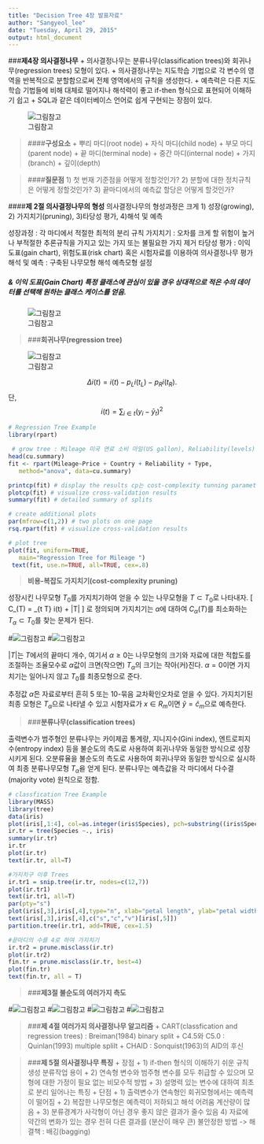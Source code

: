 ```yaml
---
title: "Decision Tree 4장 발표자료"
author: "Sangyeol_lee"
date: "Tuesday, April 29, 2015"
output: html_document
---
```


###**제4장 의사결정나무** 
 + 의사결정나무는 분류나무(classification trees)와 회귀나무(regression trees) 모형이 있다.
 + 의사결정나무는 지도학습 기법으로 각 변수의 영역을 반복적으로 분할함으로써 전체 영역에서의 규칙을 생성한다.
 + 예측력은 다른 지도학습 기법들에 비해 대체로 떨어지나 해석력이 좋고 if-then 형식으로 표현되어 이해하기 쉽고
 + SQL과 같은 데이터베이스 언어로 쉽게 구현되는 장점이 있다.

![그림참고](http://dms.irb.hr/tutorial/images/dtree_image.gif)

> ####**구성요소**
 + 뿌리 마디(root node)
 + 자식 마디(child node)
 + 부모 마디(parent node)
 + 끝 마디(terminal node)
 + 중간 마디(internal node)
 + 가지(branch)
 + 깊이(depth)

> ####**질문점**
 1) 첫 번재 기준점을 어떻게 정할것인가?
 2) 분할에 대한 정치규칙은 어떻게 정할것인가?
 3) 끝마디에서의 예측값 할당은 어떻게 할것인가? 

####**제 2절 의사결정나무의 형성**
  의사결정나무의 형성과정은 크게 1) 성장(growing), 2) 가지치기(pruning), 3)타당성 평가, 4)해석 및 예측
  
  성장과정 : 각 마디에서 적절한 최적의 분리 규칙 
  가지치기 : 오차를 크게 할 위험이 높거나 부적절한 추론규칙을 가지고 있는 가지 또는 불필요한 가지 제거
  타당성 평가 : 이익도표(gain chart), 위험도표(risk chart) 혹은 시험자료를 이용하여 의사결정나무 평가
  해석 및 예측 : 구축된 나무모형 해석 예측모형 설정

##### & 이익 도표(Gain Chart) 특정 클래스에 관심이 있을 경우 상대적으로 적은 수의 데이터를 선택해 원하는 클래스 케이스를 얻음.
![그림참고](http://www.saedsayad.com/images/Chart_Gain_3.png)


>###**회귀나무(regression tree)**

![그림참고](http://f.hypotheses.org/wp-content/blogs.dir/253/files/2013/01/arbre-gini-x1-x2-encore.png)

$$
  \Delta i(t) = i(t) - p_L i(t_L) - p_R i(t_R). 
$$
단, $$i(t)=\sum_{i \in t}(y_i - \bar y_t)^2$$  

```r
# Regression Tree Example
library(rpart)

 # grow tree : Mileage 미국 연료 소비 마일(US gallon), Reliability(levels), Type(a factor with levels Compact Large Medium Small Sporty Van)
head(cu.summary)
fit <- rpart(Mileage~Price + Country + Reliability + Type, 
   method="anova", data=cu.summary)

printcp(fit) # display the results cp는 cost-complexity tunning parameter, xerror는 cross-validation error
plotcp(fit) # visualize cross-validation results 
summary(fit) # detailed summary of splits

# create additional plots 
par(mfrow=c(1,2)) # two plots on one page 
rsq.rpart(fit) # visualize cross-validation results   

# plot tree 
plot(fit, uniform=TRUE, 
   main="Regression Tree for Mileage ")
 text(fit, use.n=TRUE, all=TRUE, cex=.8)

```

> **비용-복잡도 가지치기(cost-complexity pruning)**

성장시킨 나무모형  $T_0$를 가지치기하여 얻을  수 있는 나무모형을 $T \subset T_0$로 나타내자. 
\[ C_\alpha(T) = \sum_{t \in \tilde T} i(t) + \alpha |T| \]
로 정의되며 가지치기는 $\alpha$에 대하여  $C_\alpha(T)$를 최소화하는 $T_\alpha \subset T_0$를 찾는 문제가 된다.

#![그림참고](http://www.ucl.ac.uk/~ucfbpve/papers/VermeeschGCA2006/W3441-rev33x.png)
#![그림참고](http://www.ucl.ac.uk/~ucfbpve/papers/VermeeschGCA2006/W3441-rev34x.png)

$|T|$는 $T$에서의 끝마디 개수, 
여기서 $\alpha \geq 0$는 나무모형의 크기와 자료에 대한 적합도를 조절하는 조율모수로 $\alpha$값이 크면(작으면) $T_\alpha$의 크기는 작아(커)진다.
$\alpha=0$이면 가지치기는 일어나지 않고 $T_0$를 최종모형으로 준다.

추정값 $\hat{\alpha}$은 자료로부터 흔히 5 또는 10-묶음 교차확인오차로 얻을  수 있다. 가지치기된 최종 모형은 $T_{\hat{\alpha}}$으로 나타낼  수 있고
시험자료가 ${x}\in R_m$이면 $\hat{y}=\hat{c}_m$으로 예측한다.

>###**분류나무(classification trees)**

출력변수가 범주형인 분류나무는 카이제곱 통계량, 지니지수(Gini index), 엔트로피지수(entropy index) 등을 불순도의 측도로 사용하여 회귀나무와 동일한 방식으로 성장시키게 된다. 오분류율을 불순도의 측도로 사용하여 회귀나무와 동일한 방식으로 실시하여 최종 분류나무모형 $T_{\hat{\alpha}}$을 얻게 된다. 분류나무는 예측값을 각 마디에서 다수결(majority vote) 원칙으로 정함.

```r
# classfication Tree Example
library(MASS)
library(tree)
data(iris)
plot(iris[,1:4], col=as.integer(iris$Species), pch=substring((iris$Species),1,1))
ir.tr = tree(Species ~., iris)
summary(ir.tr)
ir.tr
plot(ir.tr)
text(ir.tr, all=T)

#가지치구 이후 Trees
ir.tr1 = snip.tree(ir.tr, nodes=c(12,7))
plot(ir.tr1)
text(ir.tr1, all=T)
par(pty="s")
plot(iris[,3],iris[,4],type="n", xlab="petal length", ylab="petal width")
text(iris[,3],iris[,4],c("s","c","v")[iris[,5]])
partition.tree(ir.tr1, add=TRUE, cex=1.5)

#끝마디의 수를 4로 하여 가지치기
ir.tr2 = prune.misclass(ir.tr)
plot(ir.tr2)
fin.tr = prune.misclass(ir.tr, best=4)
plot(fin.tr)
text(fin.tr, all = T)

```

>###**제3절 불순도의 여러가지 측도**

#![그림참고](http://images.se2.naver.com/smedit/2012/9/17/h774yvrrdkixqd.jpg)
#![그림참고](http://academic.uprm.edu/wrolke/esma6665/graphs/disc15.png)
#![그림참고](http://academic.uprm.edu/wrolke/esma6665/graphs/disc16.png)
#![그림참고](https://www.projectrhea.org/rhea/images/5/52/Impurity_Old_Kiwi.jpg)

>###**제 4절 여러가지 의사결정나무 알고리즘**
  + CART(classfication and regression trees) : Breiman(1984) binary split
  + C4.5와 C5.0 : Quinlan(1993) multiple splilt
  + CHAID : Sonquist(1963)의 AID의 후신

>###**제 5절 의사결정나무 특징**
  + 장점
     + 1) if-then 형식의 이해하기 쉬운 규칙 생성 분류작업 용이
     + 2) 연속형 변수와 범주형 변수를 모두 취급할 수 있으며 모형에 대한 가정이 필요 없는 비모수적 방법
     + 3) 설명력 있는 변수에 대하여 최초로 분리 일어나는 특징 
  + 단점
     + 1) 출력변수가 연속형인 회귀모형에서는 예측력이 떨어짐
     + 2) 복잡한 나무모형은 예측력이 저하되고 해석 어려움 계산량이 많음
     + 3) 분류경계가 사각형이 아닌 경우 좋지 않은 결과가 줄수 있음
           4) 자료에 약간의 변화가 있는 경우 전혀 다른 결과를 (분산이 매우 큰) 불안정한 방법 -> 해결책 : 배깅(bagging)
